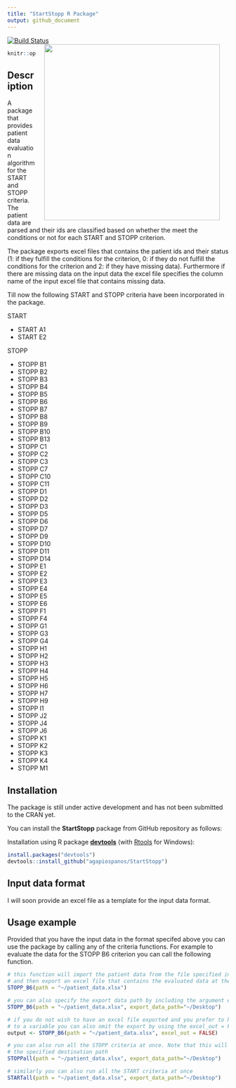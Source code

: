 ```yaml
---
title: "StartStopp R Package"
output: github_document
---
```

[![Build Status](https://travis-ci.com/agapiospanos/StartStopp.svg?branch=master)](https://travis-ci.com/agapiospanos/StartStopp)
<img src="man/figures/start-stopp-logo.png" width=400 align="right" style="margin-left:20px; margin-right: 20px;"/>

```r
knitr::opts_chunk$set(echo = TRUE)
```

## Description

A package that provides patient data evaluation algorithm for the START and STOPP criteria. The patient data are parsed and their ids are classified based on whether the meet the conditions or not for each START and STOPP criterion. 

The package exports excel files that contains the patient ids and their status (1: if they fulfill the conditions for the criterion, 0: if they do not fulfill the conditions for the criterion and 2: if they have missing data). Furthermore if there are missing data on the input data the excel file specifies the column name of the input excel file that contains missing data.

Till now the following START and STOPP criteria have been incorporated in the package.

START

- START A1
- START E2

STOPP

- STOPP B1
- STOPP B2
- STOPP B3
- STOPP B4
- STOPP B5
- STOPP B6
- STOPP B7
- STOPP B8
- STOPP B9
- STOPP B10
- STOPP B13
- STOPP C1
- STOPP C2
- STOPP C3
- STOPP C7
- STOPP C10
- STOPP C11
- STOPP D1
- STOPP D2
- STOPP D3
- STOPP D5
- STOPP D6
- STOPP D7
- STOPP D9
- STOPP D10
- STOPP D11
- STOPP D14
- STOPP E1
- STOPP E2
- STOPP E3
- STOPP E4
- STOPP E5
- STOPP E6
- STOPP F1
- STOPP F4
- STOPP G1
- STOPP G3
- STOPP G4
- STOPP H1
- STOPP H2
- STOPP H3
- STOPP H4
- STOPP H5
- STOPP H6
- STOPP H7
- STOPP H9
- STOPP I1
- STOPP J2
- STOPP J4
- STOPP J6
- STOPP K1
- STOPP K2
- STOPP K3
- STOPP K4
- STOPP M1

## Installation

The package is still under active development and has not been submitted to the CRAN yet.

You can install the **StartStopp** package from GitHub repository as follows:

Installation using R package **[devtools](https://cran.r-project.org/package=devtools)** (with [Rtools](https://cran.r-project.org/bin/windows/Rtools/) for Windows):

```r
install.packages("devtools")
devtools::install_github("agapiospanos/StartStopp")
```

## Input data format

I will soon provide an excel file as a template for the input data format.

## Usage example

Provided that you have the input data in the format specifed above you can use the package by calling any of the criteria functions. For example to evaluate the data for the STOPP B6 criterion you can call the following function.

```r
# this function will import the patient data from the file specified in path argument 
# and then export an excel file that contains the evaluated data at the working directory
STOPP_B6(path = "~/patient_data.xlsx")

# you can also specify the export data path by including the argument export_data_path
STOPP_B6(path = "~/patient_data.xlsx", export_data_path="~/Desktop")

# if you do not wish to have an excel file exported and you prefer to have the data assigned 
# to a variable you can also omit the export by using the excel_out = FALSE
output <- STOPP_B6(path = "~/patient_data.xlsx", excel_out = FALSE)

# you can also run all the STOPP criteria at once. Note that this will generate many excel files in
# the specified destination path
STOPPall(path = "~/patient_data.xlsx", export_data_path="~/Desktop")

# similarly you can also run all the START criteria at once
STARTall(path = "~/patient_data.xlsx", export_data_path="~/Desktop")
```
